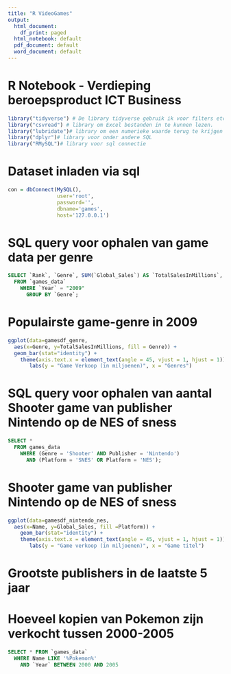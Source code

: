 ```yaml
---
title: "R VideoGames"
output:
  html_document:
    df_print: paged
  html_notebook: default
  pdf_document: default
  word_document: default
---
```


<h1> R Notebook - Verdieping beroepsproduct ICT Business </h1>
```r
library("tidyverse") # De library tidyverse gebruik ik voor filters etc.
library("csvread") # library om Excel bestanden in te kunnen lezen.
library("lubridate")# library om een numerieke waarde terug te krijgen bij datums.
library("dplyr")# library voor onder andere SQL
library("RMySQL")# library voor sql connectie

```


<h1> Dataset inladen via sql </h1>
```r
con = dbConnect(MySQL(), 
                user='root',
                password='',
                dbname='games',
                host='127.0.0.1')

```


<h1> SQL query voor ophalen van game data per genre </h1>
```sql
SELECT `Rank`, `Genre`, SUM(`Global_Sales`) AS `TotalSalesInMillions`, `Year` 
  FROM `games_data` 
    WHERE `Year` = "2009"
      GROUP BY `Genre`;

```

<h1>Populairste game-genre in 2009</h1>
```r
ggplot(data=gamesdf_genre,
  aes(x=Genre, y=TotalSalesInMillions, fill = Genre)) +
  geom_bar(stat="identity") +
    theme(axis.text.x = element_text(angle = 45, vjust = 1, hjust = 1)) +
       labs(y = "Game Verkoop (in miljoenen)", x = "Genres") 
```


<h1> SQL query voor ophalen van aantal Shooter game van publisher Nintendo op de NES of sness</h1>
```sql
SELECT *
  FROM games_data
    WHERE (Genre = 'Shooter' AND Publisher = 'Nintendo') 
      AND (Platform = 'SNES' OR Platform = 'NES');
```


<h1> Shooter game van publisher Nintendo op de NES of sness</h1>
```r
ggplot(data=gamesdf_nintendo_nes,
  aes(x=Name, y=Global_Sales, fill =Platform)) +
    geom_bar(stat="identity") +
    theme(axis.text.x = element_text(angle = 45, vjust = 1, hjust = 1)) +
       labs(y = "Game verkoop (in miljoenen)", x = "Game titel")
```


<h1>Grootste publishers in de laatste 5 jaar</h1>


<h1>Hoeveel kopien van Pokemon zijn verkocht tussen 2000-2005</h1>
```sql
SELECT * FROM `games_data` 
  WHERE Name LIKE '%Pokemon%' 
    AND `Year` BETWEEN 2000 AND 2005
```
